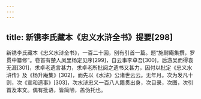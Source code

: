 ```yaml
---
---
---
```

title: 新镌李氏藏本《忠义水浒全书》提要[298]
---




新镌李氏藏本《忠义水浒全书》，一百二十回，别有引首一篇。题“施耐庵集撰，罗贯中纂修”。卷首有楚人凤里杨定见序[299]，自云事李卓吾[300]，后游吴而得袁无涯[301]，求卓老遗言甚力，求卓老所批阅之遗书又甚力，因付以批定《忠义水浒传》及《杨升庵集》[302]，而先以《水浒》公诸世云云。无年月。次为发凡十则，次《宣和遗事》[303]，次水浒忠义一百八人籍贯出身，次目录，次图，次引首及本文。偶有批语，皆简陋，盖伪托也。